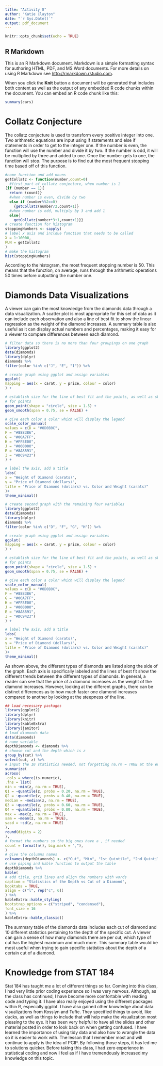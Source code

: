 ```yaml
---
title: "Activity 8"
author: "Katie Clayton"
date: "`r Sys.Date()`"
output: pdf_document
---
```


```r
knitr::opts_chunk$set(echo = TRUE)
```

## R Markdown

This is an R Markdown document. Markdown is a simple formatting syntax for authoring HTML, PDF, and MS Word documents. For more details on using R Markdown see <http://rmarkdown.rstudio.com>.

When you click the **Knit** button a document will be generated that includes both content as well as the output of any embedded R code chunks within the document. You can embed an R code chunk like this:

```r
summary(cars)
```

# **Collatz Conjecture**

The collatz conjecture is used to transform every positive integer into one. Two arithmetic equations are input using if statements and else if statements in order to get to the integer one. If the number is even, the function will use the number and divide it by two. If the number is odd, it will be multiplied by three and added to one. Once the number gets to one, the function will stop. The purpose is to find out the most frequent stopping time based off of this function.

```r
#name function and add nouns
getCollatz <- function(number,count=0)
  #first part of collatz conjecture, when number is 1
{if (number == 1){
  return (count)}
  #when number is even, divide by two
  else if (number%%2==0)
    {getCollatz(number/2,count+1)}
  #when number is odd, multiply by 3 and add 1
  else{
    getCollatz(number*3+1,count+1)}}
# create function for histogram
stoppingNumbers <- sapply(
# label x axis and incldue function that needs to be called
X = 1:10000,
FUN = getCollatz
)
# make the histogram
hist(stoppingNumbers)
```

According to the histogram, the most frequent stopping number is 50. This means that the function, on average, runs through the arithmetic operations 50 times before outputting the number one.

# Diamonds Data Visualizations

A viewer can gain the most knowledge from the diamonds data through a data visualization. A scatter plot is most appropriate for this set of data as it can include each observation and also a line of best fit to show the linear regression as the weight of the diamond increases. A summary table is also useful as it can display actual numbers and percentages, making it easy for a viewer to compare differences between each diamond.

```r
# filter data so there is no more than four groupings on one graph
library(ggplot2)
data(diamonds)
library(dplyr)
diamonds %>%
filter(color %in% c("J", "E", "I")) %>%

# create graph using ggplot and assign variables
ggplot(
mapping = aes(x = carat, y = price, colour = color)
) +

# establish size for the line of best fit and the points, as well as shape
# for points
geom_point(shape = "circle", size = 1.5) +
geom_smooth(span = 0.75, se = FALSE) +

# give each color a color which will display the legend
scale_color_manual(
values = c(D = "#0D0B0C",
F = "#888386",
G = "#00A7FF",
H = "#FF8E00",
J = "#000000",
E = "#8A8591",
I = "#DC9423")
) +

# label the axis, add a title
labs(
x = "Weight of Diamond (carats)",
y = "Price of Diamond (dollars)",
title = "Price of Diamond (dollars) vs. Color and Weight (carats)"
)+
theme_minimal()

# create second graph with the remaining four variables
library(ggplot2)
data(diamonds)
library(dplyr)
diamonds %>%
filter(color %in% c("D", "F", "G", "H")) %>%

# create graph using ggplot and assign variables
ggplot(
mapping = aes(x = carat, y = price, colour = color)
) +

# establish size for the line of best fit and the points, as well as shape
# for points
geom_point(shape = "circle", size = 1.5) +
geom_smooth(span = 0.75, se = FALSE) +

# give each color a color which will display the legend
scale_color_manual(
values = c(D = "#0D0B0C",
F = "#888386",
G = "#00A7FF",
H = "#FF8E00",
J = "#000000",
E = "#8A8591",
I = "#DC9423")
) +

# label the axis, add a title
labs(
x = "Weight of Diamond (carats)",
y = "Price of Diamond (dollars)",
title = "Price of Diamond (dollars) vs. Color and Weight (carats)"
)+
theme_minimal()
```

As shown above, the different types of diamonds are listed along the side of the graph. Each axis is specifically labeled and the lines of best fit show the different trends between the different types of diamonds. In general, a reader can see that the price of a diamond increases as the weight of the diamond increases. However, looking at the different graphs, there can be distinct differences as to how much faster one diamond increases compared to another by looking at the steepness of the line.

```r
## load necessary packages
library(ggplot2)
library(dplyr)
library(knitr)
library(kableExtra)
library(janitor)
# load diamonds data
data(diamonds)
# name variable
depthDiamonds <- diamonds %>%
# choose cut and the depth which is z
group_by(cut) %>%
select(cut, z) %>%
# input the 10 statistics needed, not forgetting na.rm = TRUE at the end of the line
summarize(
across(
.cols = where(is.numeric),
.fns = list(
min = ~min(z, na.rm = TRUE),
Q1 = ~quantile(z, probs = 0.20, na.rm = TRUE),
Q2 = ~quantile(z, probs = 0.40, na.rm = TRUE),
median = ~median(z, na.rm = TRUE),
Q3 = ~quantile(z, probs = 0.60, na.rm = TRUE),
Q4 = ~quantile(z, probs = 0.80, na.rm = TRUE),
max = ~max(z, na.rm = TRUE),
sam = ~mean(z, na.rm = TRUE),
sasd = ~sd(z, na.rm = TRUE)
),
round(digits = 2)
),
# format the numbers so the big ones have a , if needed
count = format(n(), big.mark = ","),
)
# give the columns names
colnames(depthDiamonds) <- c("Cut", "Min", "1st Quintile", "2nd Quintile", "Median", "3rd Quintile", "4th Quintile", "Max", "Arithmetic Mean", "Arithmetic Standard Deviation", "Count")
# use piping and kable function to output the table
depthDiamonds %>%
kable(
# add title, grid lines and align the numbers with words
caption = "Statistics of the Depth vs Cut of a Diamond",
booktabs = TRUE,
align = c("l", rep("c", 6))
) %>%
kableExtra::kable_styling(
bootstrap_options = c("striped", "condensed"),
font_size = 16
) %>%
kableExtra::kable_classic()
```

The summary table of the diamonds data includes each cut of diamond and 10 different statistics pertaining to the depth of the specific cut. A viewer can gain a sense of how many diamonds there are per cut, which type of cut has the highest maximum and much more. This summary table would be most useful when trying to gain specific statistics about the depth of a certain cut of a diamond.

# Knowledge from STAT 184

Stat 184 has taught me a lot of different things so far. Coming into this class, I had very little prior coding experience so I was very nervous. Although, as the class has continued, I have become more comfortable with reading code and typing it. I have also really enjoyed using the different packages within R, especially ggplot. I have also gained other knowledge about data visualizations from Kosslyn and Tufte. They specified things to avoid, like ducks, as well as things to include that will help make the visualization most pleasing to the eye. It has been very helpful to have all the slides and other material posted in order to look back on when getting confused. I have learned the importance of using tidy data and also how to wrangle the data so it is easier to work with. The lesson that I remember most and will continue to apply is the idea of PCIP. By following those steps, it has led me to solutions quicker. Before taking this class, I had zero experience in statistical coding and now I feel as if I have tremendously increased my knowledge on this topic.
